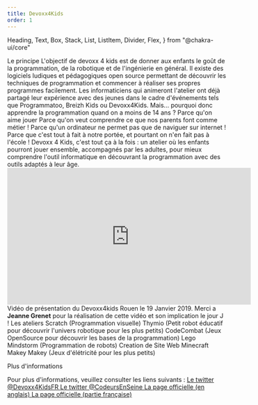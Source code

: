 ```yaml
---
title: Devoxx4Kids
order: 1
---
```


  Heading,
  Text,
  Box,
  Stack,
  List,
  ListItem,
  Divider,
  Flex,
} from "@chakra-ui/core"

<Box maxWidth="300px" mx="auto" my={8}>
  <Devoxx4Kids />
</Box>
<Stack spacing={8}>
  <Heading as="h2">Le principe</Heading>
  <Text>
    L'objectif de devoxx 4 kids est de donner aux enfants le goût de la
    programmation, de la robotique et de l'ingénierie en général.
  </Text>
  <Text>
    Il existe des logiciels ludiques et pédagogiques open source
    permettant de découvrir les techniques de programmation et commencer à
    réaliser ses propres programmes facilement.
  </Text>
  <Text>
    Les informaticiens qui animeront l'atelier ont déjà partagé leur
    expérience avec des jeunes dans le cadre d'événements tels que
    Programmatoo, Breizh Kids ou Devoxx4Kids.
  </Text>
  <Text>
    Mais... pourquoi donc apprendre la programmation quand on a moins de
    14 ans ?
  </Text>
  <List styleType="disc">
    <ListItem>Parce qu'on aime jouer</ListItem>
    <ListItem>
      Parce qu'on veut comprendre ce que nos parents font comme métier !
    </ListItem>
    <ListItem>
      Parce qu'un ordinateur ne permet pas que de naviguer sur internet !
    </ListItem>
    <ListItem>
      Parce que c'est tout à fait à notre portée, et pourtant on n'en fait
      pas à l'école !
    </ListItem>
  </List>
  <Text>
    Devoxx 4 Kids, c'est tout ça à la fois : un atelier où les enfants
    pourront jouer ensemble, accompagnés par les adultes, pour mieux
    comprendre l'outil informatique en découvrant la programmation avec
    des outils adaptés à leur âge.
  </Text>
  <Divider />
  <Flex justifyContent="center">
    <iframe
      width="560"
      height="315"
      src="https://www.youtube.com/embed/ZszuY9bmIRk"
      frameBorder="0"
      title="Devoxx4kids 19 Janvier 2019"
      allow="accelerometer; autoplay; encrypted-media; gyroscope; picture-in-picture"
      allowFullScreen
    ></iframe>
  </Flex>
  <Box textAlign="center">
    <Text>
      Vidéo de présentation du Devoxx4kids Rouen le 19 Janvier 2019.
    </Text>
    <Text as="small">
      Merci a <strong>Jeanne Grenet</strong> pour la réalisation de cette
      vidéo et son implication le jour J !
    </Text>
  </Box>
  <Divider />
  <Heading as="h2">Les ateliers</Heading>

  <List styleType="disc">
    <ListItem>Scratch (Programmation visuelle)</ListItem>
    <ListItem>
      Thymio (Petit robot éducatif pour découvrir l'univers robotique pour
      les plus petits)
    </ListItem>
    <ListItem>
      CodeCombat (Jeux OpenSource pour découvrir les bases de la
      programmation)
    </ListItem>
    <ListItem>Lego Mindstorm (Programmation de robots)</ListItem>
    <ListItem>Creation de Site Web</ListItem>
    <ListItem>Minecraft</ListItem>
    <ListItem>
      Makey Makey (Jeux d'élétricité pour les plus petits)
    </ListItem>
  </List>

  <Divider />

  <Heading as="h2">Plus d'informations</Heading>

  <Text>
    Pour plus d'informations, veuillez consulter les liens suivants :
  </Text>

  <List styleType="disc">
    <ListItem>
      <A href="https://twitter.com/Devoxx4KidsFR" target="_blank">
        Le twitter @Devoxx4KidsFR
      </A>
    </ListItem>
    <ListItem>
      <A href="https://twitter.com/CodeursEnSeine" target="_blank">
        Le twitter @CodeursEnSeine
      </A>
    </ListItem>
    <ListItem>
      <A href="http://www.devoxx4kids.org/" target="_blank">
        La page officielle (en anglais)
      </A>
    </ListItem>
    <ListItem>
      <A href="http://www.devoxx4kids.org/france/" target="_blank">
        La page officielle (partie française)
      </A>
    </ListItem>
  </List>
</Stack>